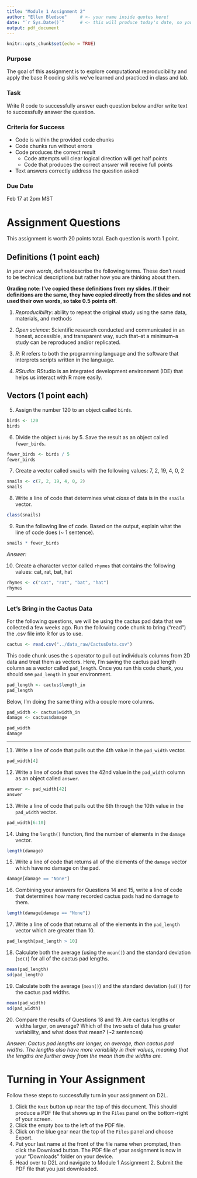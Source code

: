 ```yaml
---
title: "Module 1 Assignment 2"
author: "Ellen Bledsoe"     # <- your name inside quotes here!
date: "`r Sys.Date()`"      # <- this will produce today's date, so you can leave it
output: pdf_document
---
```


```r
knitr::opts_chunk$set(echo = TRUE)
```

### Purpose

The goal of this assignment is to explore computational reproducibility and apply the base R coding skills we've learned and practiced in class and lab.

### Task

Write R code to successfully answer each question below and/or write text to successfully answer the question.

### Criteria for Success

-   Code is within the provided code chunks
-   Code chunks run without errors
-   Code produces the correct result
    -   Code attempts will clear logical direction will get half points
    -   Code that produces the correct answer will receive full points
-   Text answers correctly address the question asked

### Due Date

Feb 17 at 2pm MST

# Assignment Questions

This assignment is worth 20 points total. Each question is worth 1 point.

## Definitions (1 point each)

*In your own words*, define/describe the following terms. These don't need to be technical descriptions but rather how you are thinking about them.

**Grading note: I've copied these definitions from my slides. If their definitions are the same, they have copied directly from the slides and not used their own words, so take 0.5 points off.**

1.  *Reproducibility*: ability to repeat the original study using the same data, materials, and methods

2.  *Open science*: Scientific research conducted and communicated in an honest, accessible, and transparent way, such that--at a minimum--a study can be reproduced and/or replicated.

3.  *R*: R refers to both the programming language and the software that interprets scripts written in the language.

4.  *RStudio*: RStudio is an integrated development environment (IDE) that helps us interact with R more easily.

## Vectors (1 point each)

5.  Assign the number 120 to an object called `birds`.

```r
birds <- 120
birds
```

6.  Divide the object `birds` by 5. Save the result as an object called `fewer_birds`.

```r
fewer_birds <- birds / 5
fewer_birds
```

7.  Create a vector called `snails` with the following values: 7, 2, 19, 4, 0, 2

```r
snails <- c(7, 2, 19, 4, 0, 2)
snails
```

8.  Write a line of code that determines what *class* of data is in the `snails` vector.

```r
class(snails)
```

9.  Run the following line of code. Based on the output, explain what the line of code does (\~ 1 sentence).

```r
snails * fewer_birds
```

*Answer:*

10. Create a character vector called `rhymes` that contains the following values: cat, rat, bat, hat

```r
rhymes <- c("cat", "rat", "bat", "hat")
rhymes
```

------------------------------------------------------------------------

### Let's Bring in the Cactus Data

For the following questions, we will be using the cactus pad data that we collected a few weeks ago. Run the following code chunk to bring ("read") the .csv file into R for us to use.

```r
cactus <- read.csv("../data_raw/CactusData.csv") 
```

This code chunk uses the `$` operator to pull out individuals columns from 2D data and treat them as vectors. Here, I'm saving the cactus pad length column as a vector called `pad_length`. Once you run this code chunk, you should see `pad_length` in your environment.

```r
pad_length <- cactus$length_in
pad_length
```

Below, I'm doing the same thing with a couple more columns.

```r
pad_width <- cactus$width_in
damage <- cactus$damage

pad_width
damage
```

------------------------------------------------------------------------

11. Write a line of code that pulls out the 4th value in the `pad_width` vector.

```r
pad_width[4]
```

12. Write a line of code that saves the 42nd value in the `pad_width` column as an object called `answer`.

```r
answer <- pad_width[42]
answer
```

13. Write a line of code that pulls out the 6th through the 10th value in the `pad_width` vector.

```r
pad_width[6:10]
```

14. Using the `length()` function, find the number of elements in the `damage` vector.

```r
length(damage)
```

15. Write a line of code that returns all of the elements of the `damage` vector which have no damage on the pad.

```r
damage[damage == "None"]
```

16. Combining your answers for Questions 14 and 15, write a line of code that determines how many recorded cactus pads had no damage to them.

```r
length(damage[damage == "None"])
```

17. Write a line of code that returns all of the elements in the `pad_length` vector which are greater than 10.

```r
pad_length[pad_length > 10]
```

18. Calculate both the average (using the `mean()`) and the standard deviation (`sd()`) for all of the cactus pad lengths.

```r
mean(pad_length)
sd(pad_length)
```

19. Calculate both the average (`mean()`) and the standard deviation (`sd()`) for the cactus pad widths.

```r
mean(pad_width)
sd(pad_width)
```

20. Compare the results of Questions 18 and 19. Are cactus lengths or widths larger, on average? Which of the two sets of data has greater variability, and what does that mean? (\~2 sentences)

*Answer: Cactus pad lengths are longer, on average, than cactus pad widths. The lengths also have more variability in their values, meaning that the lengths are further away from the mean than the widths are.*

# Turning in Your Assignment

Follow these steps to successfully turn in your assignment on D2L.

1.  Click the `Knit` button up near the top of this document. This should produce a PDF file that shows up in the `Files` panel on the bottom-right of your screen.
2.  Click the empty box to the left of the PDF file.
3.  Click on the blue gear near the top of the `Files` panel and choose Export.
4.  Put your last name at the front of the file name when prompted, then click the Download button. The PDF file of your assignment is now in your "Downloads" folder on your device.
5.  Head over to D2L and navigate to Module 1 Assignment 2. Submit the PDF file that you just downloaded.
